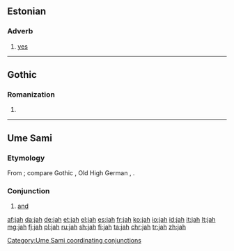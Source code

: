 {{also|Jah}}
==Estonian==

===Adverb===
{{head|et|adverb}}

# [[yes]]

----

==Gothic==
===Romanization===
{{got-rom}}

# {{got-romanization of|𐌾𐌰𐌷}}

----

==Ume Sami==

===Etymology===
From {{etyl|gem-pro|sju}} {{m|gem-pro|*jahw||and}}; compare Gothic {{term|𐌾𐌰𐌷|tr=jah|lang=got}}, Old High German {{term|ja|lang=goh}}, {{term|joh|lang=goh}}.

===Conjunction===
{{head|sju|conjunction}}

# [[and]]

[[Category:Ume Sami coordinating conjunctions]]

[[af:jah]]
[[da:jah]]
[[de:jah]]
[[et:jah]]
[[el:jah]]
[[es:jah]]
[[fr:jah]]
[[ko:jah]]
[[io:jah]]
[[id:jah]]
[[it:jah]]
[[lt:jah]]
[[mg:jah]]
[[fj:jah]]
[[pl:jah]]
[[ru:jah]]
[[sh:jah]]
[[fi:jah]]
[[ta:jah]]
[[chr:jah]]
[[tr:jah]]
[[zh:jah]]